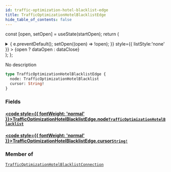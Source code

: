 ```yaml
---
id: traffic-optimization-hotel-blacklist-edge
title: TrafficOptimizationHotelBlacklistEdge
hide_table_of_contents: false
---
```






const [open, setOpen] = useState(startOpen);
return (
<details {...(open ? { open: true } : {})} className="details" style={{ border:'none', boxShadow:'none', background:'var(--ifm-background-color)' }}>
<summary
onClick={(e) => {
e.preventDefault();
setOpen((open) => !open);
}}
style={{ listStyle:'none' }} >
{open ? dataOpen : dataClose}
</summary>
{open && children}
</details>
);
};

No description

```graphql
type TrafficOptimizationHotelBlacklistEdge {
  node: TrafficOptimizationHotelBlacklist
  cursor: String!
}
```

### Fields

#### [<code style={{ fontWeight: 'normal' }}>TrafficOptimizationHotelBlacklistEdge.<b>node</b></code>](#)<Bullet />[`TrafficOptimizationHotelBlacklist`](/api/objects/traffic-optimization-hotel-blacklist) <Badge class="badge badge--secondary" text="object"/>

>

#### [<code style={{ fontWeight: 'normal' }}>TrafficOptimizationHotelBlacklistEdge.<b>cursor</b></code>](#)<Bullet />[`String!`](/api/scalars/string) <Badge class="badge badge--secondary" text="non-null"/> <Badge class="badge badge--secondary" text="scalar"/>

>

### Member of

[`TrafficOptimizationHotelBlacklistConnection`](/api/objects/traffic-optimization-hotel-blacklist-connection) <Badge class="badge badge--secondary" text="object"/>
